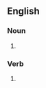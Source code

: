 {{also|vélocipèdes}}

==English==

===Noun===
{{head|en|noun form}}

# {{plural of|velocipede|lang=en}}

===Verb===
{{head|en|verb form}}

# {{en-third-person singular of|velocipede}}